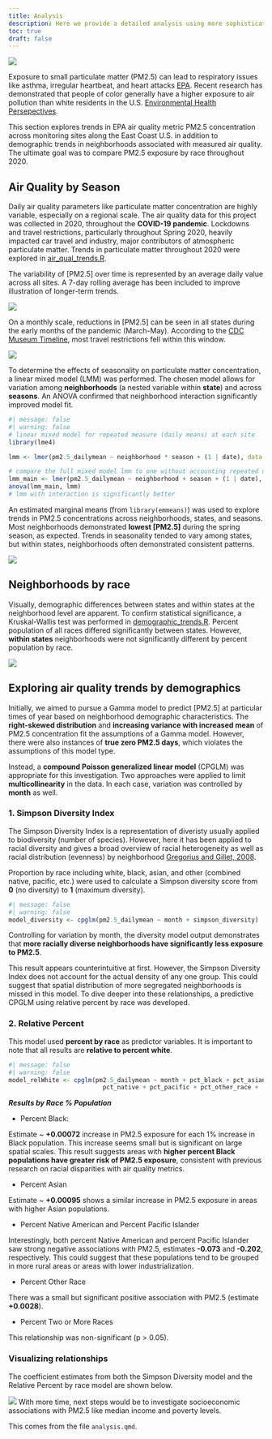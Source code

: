 ```yaml
---
title: Analysis
description: Here we provide a detailed analysis using more sophisticated statistics techniques.
toc: true
draft: false
---
```


![](images/clean_skies.jpeg)

Exposure to small particulate matter (PM2.5) can lead to respiratory issues like asthma, irregular  heartbeat, and heart attacks [EPA](https://www.epa.gov/pm-pollution/health-and-environmental-effects-particulate-matter-pm). Recent research has demonstrated that people of color  generally have a higher exposure to air pollution than white residents in the U.S. [Environmental Health Persepectives](https://ehp.niehs.nih.gov/doi/10.1289/EHP8584).

This section explores trends in EPA air quality metric PM2.5 concentration across monitoring sites along the East Coast U.S. in addition to demographic trends in neighborhoods associated with measured air quality. The ultimate goal was to compare PM2.5 exposure by race throughout 2020. 

## Air Quality by Season

Daily air quality parameters like particulate matter concentration are highly variable, especially on a regional scale. The air quality data for this project was collected in 2020, throughout the **COVID-19 pandemic**. Lockdowns and travel restrictions, particularly throughout Spring 2020, heavily impacted car travel and industry, major contributors of atmospheric particulate matter. Trends in particulate matter throughout 2020 were explored in [air_qual_trends.R](here:here(/scripts/air_qual_trends.R)).

The variability of [PM2.5] over time is represented by an average daily value across all sites. A 7-day rolling average has been included to improve illustration of longer-term trends.

![](images/daily_pm_roll.png)

On a monthly scale, reductions in [PM2.5] can be seen in all states during the early months of the pandemic (March-May). According to the [CDC Museum Timeline](https://www.cdc.gov/museum/timeline/covid19.html), most travel restrictions fell within this window.

![](images/month_pm_boxplot.png)

To determine the effects of seasonality on particulate matter concentration, a linear mixed model (LMM) was performed. The chosen model allows for variation among **neighborhoods** (a nested variable within **state**) and across **seasons**. An ANOVA confirmed that neighborhood interaction significantly improved model fit.

```r
#| message: false
#| warning: false
# linear mixed model for repeated measure (daily means) at each site
library(lme4)

lmm <- lmer(pm2.5_dailymean ~ neighborhood * season + (1 | date), data = seasonality) # with interaction

# compare the full mixed model lmm to one without accounting repeated daily
lmm_main <- lmer(pm2.5_dailymean ~ neighborhood + season + (1 | date), data = seasonality) # no interaction
anova(lmm_main, lmm)
# lmm with interaction is significantly better

```

An estimated marginal means (from `library(emmeans)`) was used to explore trends in PM2.5 concentrations across neighborhoods, states, and seasons. Most neighborhoods demonstrated **lowest [PM2.5]** during the spring season, as expected. Trends in seasonality tended to vary among states, but within states, neighborhoods often demonstrated consistent patterns. 

![](images/neighborhood_emmeans.png)

## Neighborhoods by race

Visually, demographic differences between states and within states at the neighborhood level are apparent. To confirm statistical significance, a Kruskal-Wallis test was performed in [demographic_trends.R](here:here(/scripts/demographic_trends.R)). Percent population of all races differed significantly between states. However, **within states** neighborhoods were not significantly different by percent population by race.

![](images/site_demographics.png)


## Exploring air quality trends by demographics

Initially, we aimed to pursue a Gamma model to predict [PM2.5] at particular times of year based on neighborhood demographic characteristics. The **right-skewed distribution** and **increasing variance with increased mean** of PM2.5 concentration fit the assumptions of a Gamma model. However, there were also instances of **true zero PM2.5 days**, which violates the assumptions of this model type. 

Instead, a **compound Poisson generalized linear model** (CPGLM) was appropriate for this investigation. Two approaches were applied to limit **multicollinearity** in the data. In each case, variation was controlled by **month** as well.

### 1. Simpson Diversity Index

The Simpson Diversity Index is a representation of diveristy usually applied to biodiversity (number of species). However, here it has been applied to racial diversity and gives a broad overview of racial heterogeneity as well as racial distribution (evenness) by neighborhood [Gregorius and Gillet, 2008](https://www.sciencedirect.com/science/article/abs/pii/S0304380007004255). 

Proportion by race including white, black, asian, and other (combined native, pacific, etc.) were used to calculate a Simpson diversity score from **0** (no diversity) to **1** (maximum diversity).

```r
#| message: false
#| warning: false
model_diversity <- cpglm(pm2.5_dailymean ~ month + simpson_diversity)
```

Controlling for variation by month, the diversity model output demonstrates that **more racially diverse neighborhoods have significantly less exposure to PM2.5**.

This result appears counterintuitive at first. However, the Simpson Diversity Index does not account for the actual density of any one group. This could suggest that spatial distribution of more segregated neighborhoods is missed in this model. To dive deeper into these relationships, a predictive CPGLM using relative percent by race was developed.


### 2. Relative Percent

This model used **percent by race** as predictor variables. It is important to note that all results are **relative to percent white**.

```r
#| message: false
#| warning: false
model_relWhite <- cpglm(pm2.5_dailymean ~ month + pct_black + pct_asian + 
                          pct_native + pct_pacific + pct_other_race +                                    pct_two_or_more, data = dataset)
```

***Results by Race % Population***

* Percent Black:

Estimate ~ **+0.00072** increase in PM2.5 exposure for each 1% increase in Black population. This increase seems small but is significant on large spatial scales. This result suggests areas with **higher percent Black populations have greater risk of PM2.5 exposure**, consistent with previous research on racial disparities with air quality metrics.


* Percent Asian

Estimate ~ **+0.00095** shows a similar increase in PM2.5 exposure in areas with higher Asian populations.

* Percent Native American and Percent Pacific Islander

Interestingly, both percent Native American and percent Pacific Islander saw strong negative associations with PM2.5, estimates **-0.073** and **-0.202**, respectively. This could suggest that these populations tend to be grouped in more rural areas or areas with lower industrialization.

* Percent Other Race

There was a small but significant positive association with PM2.5 (estimate **+0.0028**).

* Percent Two or More Races

This relationship was non-significant (p > 0.05).

### Visualizing relationships

The coefficient estimates from both the Simpson Diversity model and the Relative Percent by race model are shown below.

![](images/cpglm_output.png)
With more time, next steps would be to investigate socioeconomic associations with PM2.5 like median income and poverty levels. 

This comes from the file `analysis.qmd`.
